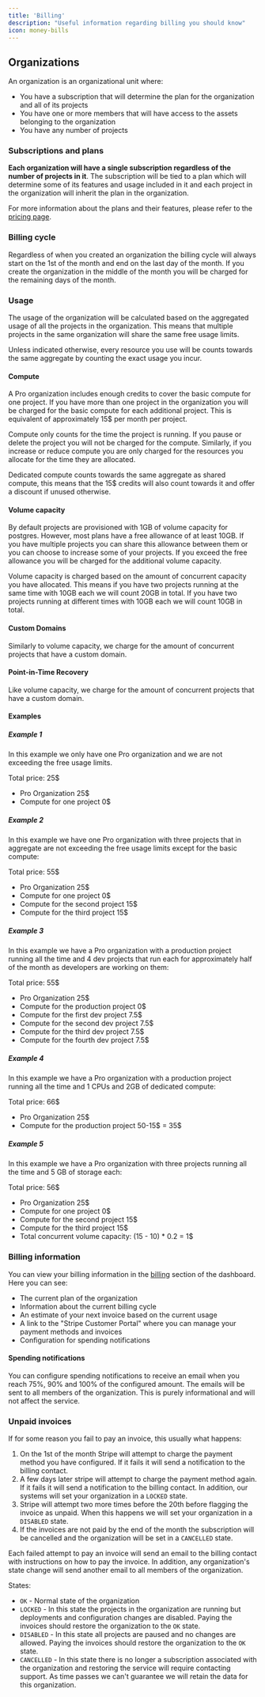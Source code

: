 ```yaml
---
title: 'Billing'
description: "Useful information regarding billing you should know"
icon: money-bills
---
```


## Organizations

An organization is an organizational unit where:

- You have a subscription that will determine the plan for the organization and all of its projects
- You have one or more members that will have access to the assets belonging to the organization
- You have any number of projects

### Subscriptions and plans

**Each organization will have a single subscription regardless of the number of projects in it**. The subscription will be tied to a plan which will determine some of its features and usage included in it and each project in the organization will inherit the plan in the organization.

For more information about the plans and their features, please refer to the [pricing page](https://nhost.io/pricing).

### Billing cycle

Regardless of when you created an organization the billing cycle will always start on the 1st of the month and end on the last day of the month. If you create the organization in the middle of the month you will be charged for the remaining days of the month.

### Usage

The usage of the organization will be calculated based on the aggregated usage of all the projects in the organization. This means that multiple projects in the same organization will share the same free usage limits.

Unless indicated otherwise, every resource you use will be counts towards the same aggregate by counting the exact usage you incur.

#### Compute

A Pro organization includes enough credits to cover the basic compute for one project. If you have more than one project in the organization you will be charged for the basic compute for each additional project. This is equivalent of approximately 15$ per month per project.

Compute only counts for the time the project is running. If you pause or delete the project you will not be charged for the compute. Similarly, if you increase or reduce compute you are only charged for the resources you allocate for the time they are allocated.

Dedicated compute counts towards the same aggregate as shared compute, this means that the 15$ credits will also count towards it and offer a discount if unused otherwise.

#### Volume capacity

By default projects are provisioned with 1GB of volume capacity for postgres. However, most plans have a free allowance of at least 10GB. If you have multiple projects you can share this allowance between them or you can choose to increase some of your projects. If you exceed the free allowance you will be charged for the additional volume capacity.

Volume capacity is charged based on the amount of concurrent capacity you have allocated. This means if you have two projects running at the same time with 10GB each we will count 20GB in total. If you have two projects running at different times with 10GB each we will count 10GB in total.

#### Custom Domains

Similarly to volume capacity, we charge for the amount of concurrent projects that have a custom domain.

#### Point-in-Time Recovery

Like volume capacity, we charge for the amount of concurrent projects that have a custom domain.

#### Examples

##### Example 1

In this example we only have one Pro organization and we are not exceeding the free usage limits.

Total price: 25$
- Pro Organization 25$
- Compute for one project 0$

##### Example 2

In this example we have one Pro organization with three projects that in aggregate are not exceeding the free usage limits except for the basic compute:

Total price: 55$
- Pro Organization 25$
- Compute for one project 0$
- Compute for the second project 15$
- Compute for the third project 15$

##### Example 3

In this example we have a Pro organization with a production project running all the time and 4 dev projects that run each for approximately half of the month as developers are working on them:

Total price: 55$
- Pro Organization 25$
- Compute for the production project 0$
- Compute for the first dev project 7.5$
- Compute for the second dev project 7.5$
- Compute for the third dev project 7.5$
- Compute for the fourth dev project 7.5$

##### Example 4

In this example we have a Pro organization with a production project running all the time and 1 CPUs and 2GB of dedicated compute:

Total price: 66$
- Pro Organization 25$
- Compute for the production project 50-15$ = 35$

##### Example 5

In this example we have a Pro organization with three projects running all the time and 5 GB of storage each:

Total price: 56$
- Pro Organization 25$
- Compute for one project 0$
- Compute for the second project 15$
- Compute for the third project 15$
- Total concurrent volume capacity: (15 - 10) * 0.2 = 1$

### Billing information

You can view your billing information in the [billing](https://app.nhost.io/orgs/_/billing) section of the dashboard. Here you can see:

- The current plan of the organization
- Information about the current billing cycle
- An estimate of your next invoice based on the current usage
- A link to the "Stripe Customer Portal" where you can manage your payment methods and invoices
- Configuration for spending notifications

#### Spending notifications

You can configure spending notifications to receive an email when you reach 75%, 90% and 100% of the configured amount. The emails will be sent to all members of the organization. This is purely informational and will not affect the service.

### Unpaid invoices

If for some reason you fail to pay an invoice, this usually what happens:

1. On the 1st of the month Stripe will attempt to charge the payment method you have configured. If it fails it will send a notification to the billing contact.
2. A few days later stripe will attempt to charge the payment method again. If it fails it will send a notification to the billing contact. In addition, our systems will set your organization in a `LOCKED` state.
3. Stripe will attempt two more times before the 20th before flagging the invoice as unpaid. When this happens we will set your organization in a `DISABLED` state.
4. If the invoices are not paid by the end of the month the subscription will be cancelled and the organization will be set in a `CANCELLED` state.

Each failed attempt to pay an invoice will send an email to the billing contact with instructions on how to pay the invoice. In addition, any organization's state change will send another email to all members of the organization.

States:
- `OK` - Normal state of the organization
- `LOCKED` - In this state the projects in the organization are running but deployments and configuration changes are disabled. Paying the invoices should restore the organization to the `OK` state.
- `DISABLED` - In this state all projects are paused and no changes are allowed. Paying the invoices should restore the organization to the `OK` state.
- `CANCELLED` - In this state there is no longer a subscription associated with the organization and restoring the service will require contacting support. As time passes we can't guarantee we will retain the data for this organization.
